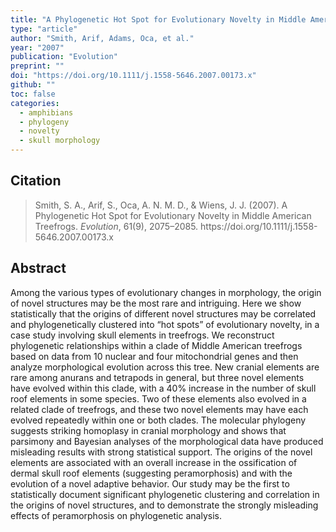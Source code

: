 ```yaml
---
title: "A Phylogenetic Hot Spot for Evolutionary Novelty in Middle American Treefrogs"
type: "article"
author: "Smith, Arif, Adams, Oca, et al."
year: "2007"
publication: "Evolution"
preprint: ""
doi: "https://doi.org/10.1111/j.1558-5646.2007.00173.x"
github: ""
toc: false
categories:
  - amphibians
  - phylogeny
  - novelty
  - skull morphology
---
```


## Citation

> Smith, S. A., Arif, S., Oca, A. N. M. D., & Wiens, J. J. (2007). A Phylogenetic Hot Spot for Evolutionary Novelty in Middle American Treefrogs. *Evolution*, 61(9), 2075–2085. https://doi.org/10.1111/j.1558-5646.2007.00173.x


## Abstract

Among the various types of evolutionary changes in morphology, the origin of novel structures may be the most rare and intriguing. Here we show statistically that the origins of different novel structures may be correlated and phylogenetically clustered into “hot spots” of evolutionary novelty, in a case study involving skull elements in treefrogs. We reconstruct phylogenetic relationships within a clade of Middle American treefrogs based on data from 10 nuclear and four mitochondrial genes and then analyze morphological evolution across this tree. New cranial elements are rare among anurans and tetrapods in general, but three novel elements have evolved within this clade, with a 40% increase in the number of skull roof elements in some species. Two of these elements also evolved in a related clade of treefrogs, and these two novel elements may have each evolved repeatedly within one or both clades. The molecular phylogeny suggests striking homoplasy in cranial morphology and shows that parsimony and Bayesian analyses of the morphological data have produced misleading results with strong statistical support. The origins of the novel elements are associated with an overall increase in the ossification of dermal skull roof elements (suggesting peramorphosis) and with the evolution of a novel adaptive behavior. Our study may be the first to statistically document significant phylogenetic clustering and correlation in the origins of novel structures, and to demonstrate the strongly misleading effects of peramorphosis on phylogenetic analysis.

